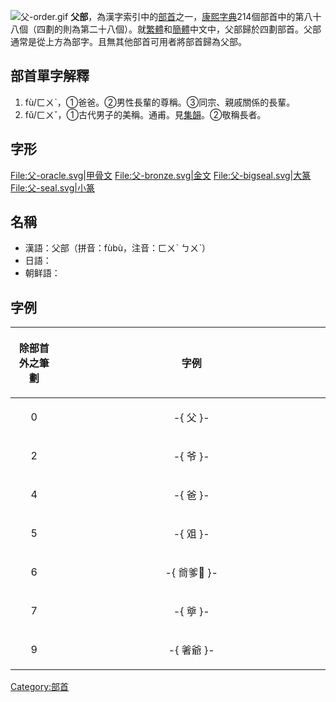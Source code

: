 [[File:父-order.gif|thumb]]
'''父部'''，為漢字索引中的[[部首|部首]]之一，[[康熙字典|康熙字典]]214個部首中的第八十八個（四劃的則為第二十八個）。就[[繁體|繁體]]和[[簡體|簡體]]中文中，父部歸於四劃部首。父部通常是從上方為部字。且無其他部首可用者將部首歸為父部。

== 部首單字解釋 ==

# fù/ㄈㄨˋ，①爸爸。②男性長輩的尊稱。③同宗、親戚關係的長輩。
# fǔ/ㄈㄨˇ，①古代男子的美稱。通甫。見[[集韻|集韻]]。②敬稱長者。

== 字形 ==
<gallery>
File:父-oracle.svg|甲骨文
File:父-bronze.svg|金文
File:父-bigseal.svg|大篆
File:父-seal.svg|小篆
</gallery>

==名稱==
* 漢語：父部（拼音：fùbù，注音：ㄈㄨˋ ㄅㄨˋ）
* 日語：{{lang|ja|父部（ふぶ）}}
* 朝鲜語：{{lang|ko|부부(父部)}}

==字例==
{| class="wikitable"
! align="center"width="15%"| 除部首外之筆劃
! align="center"width="85%"| 字例
|-
| 0
| -{ 父 }-
|-
| 2
| -{ 爷 }-
|-
| 4
| -{ 爸 }-
|-
| 5
| -{ 㸖 }-
|-
| 6
| -{ 㸗爹𤕔 }-
|-
| 7
| -{ 㸘 }-
|-
| 9
| -{ 㸙爺 }-
|}

{{康熙部首}}
{{简体中文部首}}
{{lang-stub}}

[[Category:部首|Category:部首]]